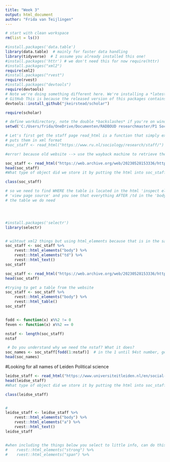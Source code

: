 ```yaml
---
title: "Week 3"
output: html_document
author: "Frida van Teijlingen"
---
```


```r
# start with clean workspace
rm(list = ls())

#install.packages('data.table')
library(data.table)  # mainly for faster data handling
library(tidyverse)  # I assume you already installed this one!
#install.packages('httr') # we don't need this for now require(httr)
#install.packages("xml2")
require(xml2)
#install.packages("rvest")
require(rvest)
#install.packages("devtools")
require(devtools)
# Note we're doing something different here. We're installing a *latest* version directly from
# GitHub This is because the released version of this packages contains some errors!
devtools::install_github("jkeirstead/scholar")

require(scholar)

# define workdirectory, note the double *backslashes* if you're on windows setwd('/yourpathhere)'
setwd('C:/Users/frida/OneDrive/Documenten/RADBOUD researchmaster/P1 Social networks')

```



```r
# Let's first get the staff page read_html is a function that simply extracts html webpages and
# puts them in xml format
#soc_staff <- read_html("https://www.ru.nl/sociology/research/staff/")

#error! because old website --> use the wayback machine to retrieve the old website

soc_staff <- read_html("https://web.archive.org/web/20230528153336/https://www.ru.nl/sociology/research/staff/")
head(soc_staff)
#What type of object did we store it by putting the html into soc_staff?

class(soc_staff)
```
```r
# so we need to find WHERE the table is located in the html 'inspect element' in mozilla firefox or
# 'view page source' and you see that everything AFTER /td in the 'body' of the page seems to be
# the table we do need




#install.packages('selectr')
library(selectr)


# wihtout xml2 things but using html_elements because that is in the same package, sloppy programming to mix different programming languages 
soc_staff <- soc_staff %>%
    rvest::html_elements("body") %>%
    rvest::html_elements("td") %>%
    rvest::html_text()
soc_staff

soc_staff <- read_html("https://web.archive.org/web/20230528153336/https://www.ru.nl/sociology/research/staff/")
head(soc_staff)

#trying to get a table from the website
soc_staff <- soc_staff %>%
    rvest::html_elements("body") %>%
    rvest::html_table()  
soc_staff



```

```r
fodd <- function(x) x%%2 != 0
feven <- function(x) x%%2 == 0

nstaf <- length(soc_staff)
nstaf

 # Do you understand why we need the nstaf? What it does?
soc_names <- soc_staff[fodd(1:nstaf)]  # in the 1 until 94st number, get the odd elements
head(soc_names)
```
#Looking for all names of Leiden Political science
```r
leidse_staff <- read_html("https://www.universiteitleiden.nl/en/social-behavioural-sciences/political-science/staff#tab-1")
head(leidse_staff)
#What type of object did we store it by putting the html into soc_staff?

class(leidse_staff)


#
leidse_staff <- leidse_staff %>%
    rvest::html_elements("body") %>%
    rvest::html_elements("a") %>%
    rvest::html_text()
leidse_staff


#when including the things below you select to little info, can do this separately, and combine the names (strong) and function (span)
#    rvest::html_elements("strong") %>%
#    rvest::html_elements("span") %>%
```

